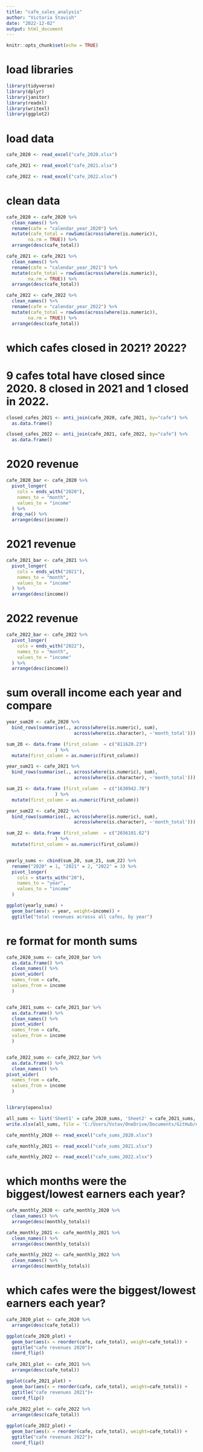 ```yaml
---
title: "cafe_sales_analysis"
author: "Victoria Stavish"
date: "2022-12-02"
output: html_document
---
```


```r
knitr::opts_chunk$set(echo = TRUE)
```

# load libraries 

```r

library(tidyverse)
library(dplyr)
library(janitor)
library(readxl)
library(writexl)
library(ggplot2)

```

# load data 

```r

cafe_2020 <- read_excel("cafe_2020.xlsx")

cafe_2021 <- read_excel("cafe_2021.xlsx")

cafe_2022 <- read_excel("cafe_2022.xlsx")

```

# clean data

```r

cafe_2020 <- cafe_2020 %>%
  clean_names() %>%
  rename(cafe = "calendar_year_2020") %>%
  mutate(cafe_total = rowSums(across(where(is.numeric)), 
        na.rm = TRUE)) %>%
  arrange(desc(cafe_total))

cafe_2021 <- cafe_2021 %>%
  clean_names() %>%
  rename(cafe = "calendar_year_2021") %>%
  mutate(cafe_total = rowSums(across(where(is.numeric)), 
        na.rm = TRUE)) %>%
  arrange(desc(cafe_total))

cafe_2022 <- cafe_2022 %>%
  clean_names() %>%
  rename(cafe = "calendar_year_2022") %>%
  mutate(cafe_total = rowSums(across(where(is.numeric)), 
        na.rm = TRUE)) %>%
  arrange(desc(cafe_total))

```

# which cafes closed in 2021? 2022?

# 9 cafes total have closed since 2020. 8 closed in 2021 and 1 closed in 2022.

```r

closed_cafes_2021 <- anti_join(cafe_2020, cafe_2021, by="cafe") %>%
  as.data.frame()

closed_cafes_2022 <- anti_join(cafe_2021, cafe_2022, by="cafe") %>%
  as.data.frame()

```

# 2020 revenue

```r

cafe_2020_bar <- cafe_2020 %>%
  pivot_longer(
    cols = ends_with("2020"),
    names_to = "month",
    values_to = "income"
  ) %>%
  drop_na() %>%
  arrange(desc(income))

```

# 2021 revenue

```r

cafe_2021_bar <- cafe_2021 %>%
  pivot_longer(
    cols = ends_with("2021"),
    names_to = "month",
    values_to = "income"
  ) %>%
  arrange(desc(income))

```

# 2022 revenue

```r

cafe_2022_bar <- cafe_2022 %>%
  pivot_longer(
    cols = ends_with("2022"),
    names_to = "month",
    values_to = "income"
  ) %>%
  arrange(desc(income))

```

# sum overall income each year and compare 

```r

year_sum20 <- cafe_2020 %>%
  bind_rows(summarise(., across(where(is.numeric), sum),
                         across(where(is.character), ~'month_total')))

sum_20 <- data.frame (first_column  = c("811620.23")
                  ) %>%
  mutate(first_column = as.numeric(first_column))

year_sum21 <- cafe_2021 %>%
  bind_rows(summarise(., across(where(is.numeric), sum),
                         across(where(is.character), ~'month_total'))) 

sum_21 <- data.frame (first_column  = c("1630942.70")
                  ) %>%
  mutate(first_column = as.numeric(first_column))

year_sum22 <- cafe_2022 %>%
  bind_rows(summarise(., across(where(is.numeric), sum),
                         across(where(is.character), ~'month_total')))

sum_22 <- data.frame (first_column  = c("2656101.62")
                  ) %>%
  mutate(first_column = as.numeric(first_column))


yearly_sums <- cbind(sum_20, sum_21, sum_22) %>%
  rename("2020" = 1, "2021" = 2, "2022" = 3) %>%
  pivot_longer(
    cols = starts_with("20"),
    names_to = "year",
    values_to = "income"
  )

ggplot(yearly_sums) +
  geom_bar(aes(x = year, weight=income)) +
  ggtitle("total revenues acrosss all cafes, by year")

```
# re format for month sums

```r

cafe_2020_sums <- cafe_2020_bar %>%
  as.data.frame() %>%
  clean_names() %>%
  pivot_wider(
  names_from = cafe, 
  values_from = income
  ) 


cafe_2021_sums <- cafe_2021_bar %>%
  as.data.frame() %>%
  clean_names() %>%
  pivot_wider(
  names_from = cafe, 
  values_from = income
  ) 


cafe_2022_sums <- cafe_2022_bar %>%
  as.data.frame() %>%
  clean_names() %>%
pivot_wider(
  names_from = cafe, 
  values_from = income
  )


library(openxlsx)

all_sums <- list('Sheet1' = cafe_2020_sums, 'Sheet2' = cafe_2021_sums, 'Sheet3' = cafe_2022_sums)
write.xlsx(all_sums, file = 'C:/Users/Vstav/OneDrive/Documents/GitHub/dbk_datadesk/cafe/all_cafe_sums.xlsx')

cafe_monthly_2020 <- read_excel("cafe_sums_2020.xlsx")

cafe_monthly_2021 <- read_excel("cafe_sums_2021.xlsx")

cafe_monthly_2022 <- read_excel("cafe_sums_2022.xlsx")


```

# which months were the biggest/lowest earners each year?

```r

cafe_monthly_2020 <- cafe_monthly_2020 %>%
  clean_names() %>%
  arrange(desc(monthly_totals))

cafe_monthly_2021 <- cafe_monthly_2021 %>%
  clean_names() %>%
  arrange(desc(monthly_totals))

cafe_monthly_2022 <- cafe_monthly_2022 %>%
  clean_names() %>%
  arrange(desc(monthly_totals))


```

# which cafes were the biggest/lowest earners each year?

```r

cafe_2020_plot <- cafe_2020 %>%
  arrange(desc(cafe_total))

ggplot(cafe_2020_plot) +
  geom_bar(aes(x = reorder(cafe, cafe_total), weight=cafe_total)) +
  ggtitle("cafe revenues 2020")+
  coord_flip() 
  
cafe_2021_plot <- cafe_2021 %>%
  arrange(desc(cafe_total))

ggplot(cafe_2021_plot) +
  geom_bar(aes(x = reorder(cafe, cafe_total), weight=cafe_total)) +
  ggtitle("cafe revenues 2021")+
  coord_flip()
  
cafe_2022_plot <- cafe_2022 %>%
  arrange(desc(cafe_total))

ggplot(cafe_2022_plot) +
  geom_bar(aes(x = reorder(cafe, cafe_total), weight=cafe_total)) +
  ggtitle("cafe revenues 2022")+
  coord_flip()



```






